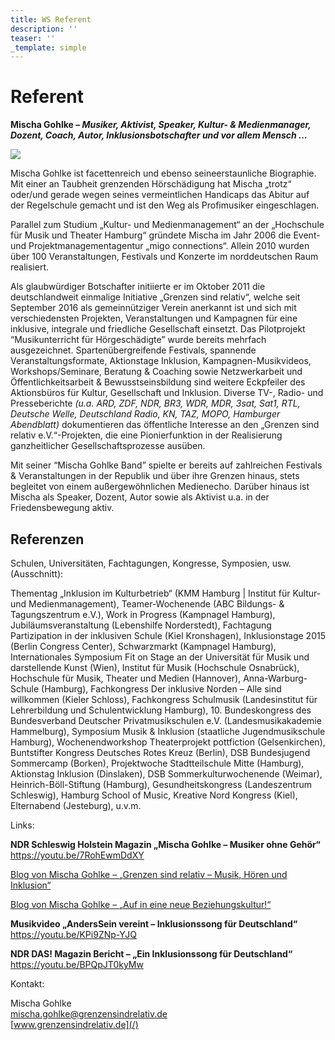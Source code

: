 ```yaml
---
title: WS Referent
description: ''
teaser: ''
_template: simple
---
```


# Referent

**Mischa Gohlke – _Musiker, Aktivist, Speaker, Kultur- & Medienmanager, Dozent, Coach, Autor, Inklusionsbotschafter und vor allem Mensch …_**

![](/media/2020/06/mischa-profil.jpg)

Mischa Gohlke ist facettenreich und ebenso seineerstaunliche Biographie. Mit einer an Taubheit grenzenden Hörschädigung hat Mischa „trotz“ oder/und gerade wegen seines vermeintlichen Handicaps das Abitur auf der Regelschule gemacht und ist den Weg als Profimusiker eingeschlagen.

Parallel zum Studium „Kultur- und Medienmanagement“ an der „Hochschule für Musik und Theater Hamburg“ gründete Mischa im Jahr 2006 die Event- und Projektmanagementagentur „migo connections“. Allein 2010 wurden über 100 Veranstaltungen, Festivals und Konzerte im norddeutschen Raum realisiert.

Als glaubwürdiger Botschafter initiierte er im Oktober 2011 die deutschlandweit einmalige Initiative „Grenzen sind relativ“, welche seit September 2016 als gemeinnütziger Verein anerkannt ist und sich mit verschiedensten Projekten, Veranstaltungen und Kampagnen für eine inklusive, integrale und friedliche Gesellschaft einsetzt. Das Pilotprojekt “Мusikunterricht für Hörgeschädigte” wurde bereits mehrfach ausgezeichnet. Spartenübergreifende Festivals, spannende Veranstaltungsformate, Aktionstage Inklusion, Kampagnen-Musikvideos, Workshops/Seminare, Beratung & Coaching sowie Netzwerkarbeit und Öffentlichkeitsarbeit & Bewusstseinsbildung sind weitere Eckpfeiler des Aktionsbüros für Kultur, Gesellschaft und Inklusion. Diverse TV-, Radio- und Presseberichte _(u.a. ARD, ZDF, NDR, BR3, WDR, MDR, 3sat, Sat1, RTL, Deutsche Welle, Deutschland Radio, KN, TAZ, MOPO, Hamburger Abendblatt)_ dokumentieren das öffentliche Interesse an den „Grenzen sind relativ e.V.“-Projekten, die eine Pionierfunktion in der Realisierung ganzheitlicher Gesellschaftsprozesse ausüben.

Mit seiner “Mischa Gohlke Band” spielte er bereits auf zahlreichen Festivals & Veranstaltungen in der Republik und über ihre Grenzen hinaus, stets begleitet von einem außergewöhnlichen Medienecho. Darüber hinaus ist Mischa als Speaker, Dozent, Autor sowie als Aktivist u.a. in der Friedensbewegung aktiv.

## Referenzen

Schulen, Universitäten, Fachtagungen, Kongresse, Symposien, usw. (Ausschnitt):

Thementag „Inklusion im Kulturbetrieb“ (KMM Hamburg | Institut für Kultur- und Medienmanagement), Teamer-Wochenende (ABC Bildungs- & Tagungszentrum e.V.), Work in Progress (Kampnagel Hamburg), Jubiläumsveranstaltung (Lebenshilfe Norderstedt), Fachtagung Partizipation in der inklusiven Schule (Kiel Kronshagen), Inklusionstage 2015 (Berlin Congress Center), Schwarzmarkt (Kampnagel Hamburg), Internationales Symposium Fit on Stage an der Universität für Musik und darstellende Kunst (Wien), Institut für Musik (Hochschule Osnabrück), Hochschule für Musik, Theater und Medien (Hannover), Anna-Warburg-Schule (Hamburg), Fachkongress Der inklusive Norden – Alle sind willkommen (Kieler Schloss), Fachkongress Schulmusik (Landesinstitut für Lehrerbildung und Schulentwicklung Hamburg), 10. Bundeskongress des Bundesverband Deutscher Privatmusikschulen e.V. (Landesmusikakademie Hammelburg), Symposium Musik & Inklusion (staatliche Jugendmusikschule Hamburg), Wochenendworkshop Theaterprojekt pottfiction (Gelsenkirchen), Buntstifter Kongress Deutsches Rotes Kreuz (Berlin), DSB Bundesjugend Sommercamp (Borken), Projektwoche Stadtteilschule Mitte (Hamburg), Aktionstag Inklusion (Dinslaken), DSB Sommerkulturwochenende (Weimar), Heinrich-Böll-Stiftung (Hamburg), Gesundheitskongress (Landeszentrum Schleswig), Hamburg School of Music, Kreative Nord Kongress (Kiel), Elternabend (Jesteburg), u.v.m.

Links:

**NDR Schleswig Holstein Magazin „Mischa Gohlke – Musiker ohne Gehör“**  
https://youtu.be/7RohEwmDdXY

[Blog von Mischa Gohlke – „Grenzen sind relativ – Musik, Hören und Inklusion“](/2015/04/13/grenzen-sind-relativ-musik-und-hoeren.html)

[Blog von Mischa Gohlke – „Auf in eine neue Beziehungskultur!“](/2016/12/03/auf-in-eine-neue-beziehungskultur.html)

**Musikvideo „AndersSein vereint – Inklusionssong für Deutschland“**
https://youtu.be/KPi9ZNp-YJQ

**NDR DAS! Magazin Bericht – „Ein Inklusionssong für Deutschland“**
https://youtu.be/BPQpJT0kyMw

Kontakt:

Mischa Gohlke  
mischa.gohlke@grenzensindrelativ.de  
[www.grenzensindrelativ.de](/)
